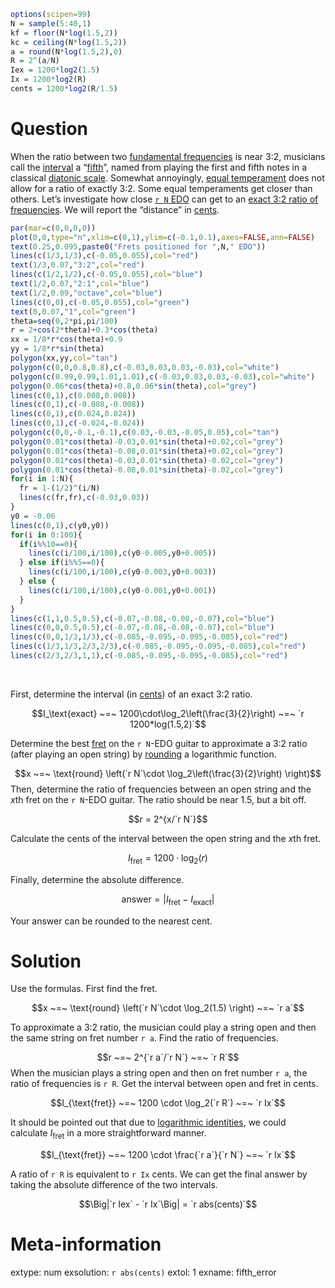 ```r
options(scipen=99)
N = sample(5:40,1)
kf = floor(N*log(1.5,2))
kc = ceiling(N*log(1.5,2))
a = round(N*log(1.5,2),0)
R = 2^(a/N)
Iex = 1200*log2(1.5)
Ix = 1200*log2(R)
cents = 1200*log2(R/1.5)
```

Question
========

When the ratio between two [fundamental frequencies](https://en.wikipedia.org/wiki/Fundamental_frequency) is near 3:2, musicians call the [interval](https://en.wikipedia.org/wiki/Interval_(music)) a "[fifth](https://en.wikipedia.org/wiki/Perfect_fifth)", named from playing the first and fifth notes in a classical [diatonic scale](https://en.wikipedia.org/wiki/Diatonic_scale). Somewhat annoyingly, [equal temperament](https://en.wikipedia.org/wiki/Equal_temperament) does not allow for a ratio of exactly 3:2. Some equal temperaments get closer than others. Let's investigate how close [`r N` EDO](https://en.wikipedia.org/wiki/Equal_temperament#Various_equal_temperaments) can get to an [exact 3:2 ratio of frequencies](https://en.wikipedia.org/wiki/Just_intonation). We will report the "distance" in [cents](https://en.wikipedia.org/wiki/Cent_(music)).

```r
par(mar=c(0,0,0,0))
plot(0,0,type="n",xlim=c(0,1),ylim=c(-0.1,0.1),axes=FALSE,ann=FALSE)
text(0.25,0.095,paste0("Frets positioned for ",N," EDO"))
lines(c(1/3,1/3),c(-0.05,0.055),col="red")
text(1/3,0.07,"3:2",col="red")
lines(c(1/2,1/2),c(-0.05,0.055),col="blue")
text(1/2,0.07,"2:1",col="blue")
text(1/2,0.09,"octave",col="blue")
lines(c(0,0),c(-0.05,0.055),col="green")
text(0,0.07,"1",col="green")
theta=seq(0,2*pi,pi/100)
r = 2+cos(2*theta)+0.3*cos(theta)
xx = 1/8*r*cos(theta)+0.9
yy = 1/8*r*sin(theta)
polygon(xx,yy,col="tan")
polygon(c(0,0,0.8,0.8),c(-0.03,0.03,0.03,-0.03),col="white")
polygon(c(0.99,0.99,1.01,1.01),c(-0.03,0.03,0.03,-0.03),col="white")
polygon(0.06*cos(theta)+0.8,0.06*sin(theta),col="grey")
lines(c(0,1),c(0.008,0.008))
lines(c(0,1),c(-0.008,-0.008))
lines(c(0,1),c(0.024,0.024))
lines(c(0,1),c(-0.024,-0.024))
polygon(c(0,0,-0.1,-0.1),c(0.03,-0.03,-0.05,0.05),col="tan")
polygon(0.01*cos(theta)-0.03,0.01*sin(theta)+0.02,col="grey")
polygon(0.01*cos(theta)-0.08,0.01*sin(theta)+0.02,col="grey")
polygon(0.01*cos(theta)-0.03,0.01*sin(theta)-0.02,col="grey")
polygon(0.01*cos(theta)-0.08,0.01*sin(theta)-0.02,col="grey")
for(i in 1:N){
  fr = 1-(1/2)^(i/N)
  lines(c(fr,fr),c(-0.03,0.03))
}
y0 = -0.06
lines(c(0,1),c(y0,y0))
for(i in 0:100){
  if(i%%10==0){
    lines(c(i/100,i/100),c(y0-0.005,y0+0.005))
  } else if(i%%5==0){
    lines(c(i/100,i/100),c(y0-0.003,y0+0.003))
  } else {
    lines(c(i/100,i/100),c(y0-0.001,y0+0.001))
  }
}
lines(c(1,1,0.5,0.5),c(-0.07,-0.08,-0.08,-0.07),col="blue")
lines(c(0,0,0.5,0.5),c(-0.07,-0.08,-0.08,-0.07),col="blue")
lines(c(0,0,1/3,1/3),c(-0.085,-0.095,-0.095,-0.085),col="red")
lines(c(1/3,1/3,2/3,2/3),c(-0.085,-0.095,-0.095,-0.085),col="red")
lines(c(2/3,2/3,1,1),c(-0.085,-0.095,-0.095,-0.085),col="red")
```
\

First, determine the interval (in [cents](https://en.wikipedia.org/wiki/Cent_(music))) of an exact 3:2 ratio.

$$I_\text{exact} ~=~ 1200\cdot\log_2\left(\frac{3}{2}\right) ~=~ `r 1200*log(1.5,2)`$$

Determine the best [fret](https://en.wikipedia.org/wiki/Fret) on the `r N`-EDO guitar to approximate a 3:2 ratio (after playing an open string) by [rounding](https://en.wikipedia.org/wiki/Rounding#Rounding_to_the_nearest_integer) a logarithmic function.

$$x ~=~ \text{round} \left(`r N`\cdot \log_2\left(\frac{3}{2}\right) \right)$$
Then, determine the ratio of frequencies between an open string and the $x$th fret on the `r N`-EDO guitar. The ratio should be near 1.5, but a bit off.

$$r = 2^{x/`r N`}$$

Calculate the cents of the interval between the open string and the $x$th fret.

$$I_{\text{fret}} = 1200 \cdot \log_2(r) $$


Finally, determine the absolute difference.

$$\text{answer} = \left|I_{\text{fret}} - I_{\text{exact}}\right|$$

Your answer can be rounded to the nearest cent.

Solution
========

Use the formulas. First find the fret.

$$x ~=~ \text{round} \left(`r N`\cdot \log_2(1.5) \right) ~=~ `r a`$$

To approximate a 3:2 ratio, the musician could play a string open and then the same string on fret number `r a`. Find the ratio of frequencies.

$$r ~=~ 2^{`r a`/`r N`} ~=~ `r R`$$
When the musician plays a string open and then on fret number `r a`, the ratio of frequencies is `r R`. Get the interval between open and fret in cents.

$$I_{\text{fret}} ~=~ 1200 \cdot \log_2(`r R`) ~=~ `r Ix`$$

It should be pointed out that due to [logarithmic identities](https://en.wikipedia.org/wiki/List_of_logarithmic_identities#Cancelling_exponentials), we could calculate $I_{\text{fret}}$ in a more straightforward manner.

$$I_{\text{fret}} ~=~ 1200 \cdot \frac{`r a`}{`r N`} ~=~ `r Ix`$$

A ratio of `r R` is equivalent to `r Ix` cents. We can get the final answer by taking the absolute difference of the two intervals.

$$\Big|`r Iex` - `r Ix`\Big| = `r abs(cents)`$$




Meta-information
============
extype: num
exsolution: `r abs(cents)`
extol: 1
exname: fifth_error